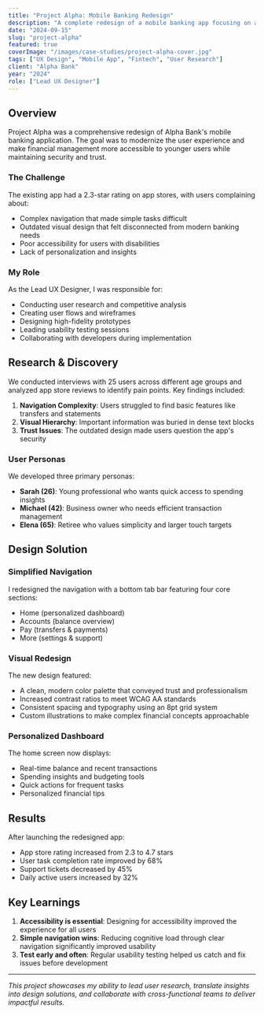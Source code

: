 ```yaml
---
title: "Project Alpha: Mobile Banking Redesign"
description: "A complete redesign of a mobile banking app focusing on accessibility and user-friendly financial management for millennials and Gen Z users."
date: "2024-09-15"
slug: "project-alpha"
featured: true
coverImage: "/images/case-studies/project-alpha-cover.jpg"
tags: ["UX Design", "Mobile App", "Fintech", "User Research"]
client: "Alpha Bank"
year: "2024"
role: ["Lead UX Designer"]
---
```


## Overview

Project Alpha was a comprehensive redesign of Alpha Bank's mobile banking application. The goal was to modernize the user experience and make financial management more accessible to younger users while maintaining security and trust.

### The Challenge

The existing app had a 2.3-star rating on app stores, with users complaining about:
- Complex navigation that made simple tasks difficult
- Outdated visual design that felt disconnected from modern banking needs
- Poor accessibility for users with disabilities
- Lack of personalization and insights

### My Role

As the Lead UX Designer, I was responsible for:
- Conducting user research and competitive analysis
- Creating user flows and wireframes
- Designing high-fidelity prototypes
- Leading usability testing sessions
- Collaborating with developers during implementation

## Research & Discovery

We conducted interviews with 25 users across different age groups and analyzed app store reviews to identify pain points. Key findings included:

1. **Navigation Complexity**: Users struggled to find basic features like transfers and statements
2. **Visual Hierarchy**: Important information was buried in dense text blocks
3. **Trust Issues**: The outdated design made users question the app's security

### User Personas

We developed three primary personas:
- **Sarah (26)**: Young professional who wants quick access to spending insights
- **Michael (42)**: Business owner who needs efficient transaction management
- **Elena (65)**: Retiree who values simplicity and larger touch targets

## Design Solution

### Simplified Navigation

I redesigned the navigation with a bottom tab bar featuring four core sections:
- Home (personalized dashboard)
- Accounts (balance overview)
- Pay (transfers & payments)
- More (settings & support)

### Visual Redesign

The new design featured:
- A clean, modern color palette that conveyed trust and professionalism
- Increased contrast ratios to meet WCAG AA standards
- Consistent spacing and typography using an 8pt grid system
- Custom illustrations to make complex financial concepts approachable

### Personalized Dashboard

The home screen now displays:
- Real-time balance and recent transactions
- Spending insights and budgeting tools
- Quick actions for frequent tasks
- Personalized financial tips

## Results

After launching the redesigned app:
- App store rating increased from 2.3 to 4.7 stars
- User task completion rate improved by 68%
- Support tickets decreased by 45%
- Daily active users increased by 32%

## Key Learnings

1. **Accessibility is essential**: Designing for accessibility improved the experience for all users
2. **Simple navigation wins**: Reducing cognitive load through clear navigation significantly improved usability
3. **Test early and often**: Regular usability testing helped us catch and fix issues before development

---

*This project showcases my ability to lead user research, translate insights into design solutions, and collaborate with cross-functional teams to deliver impactful results.*

